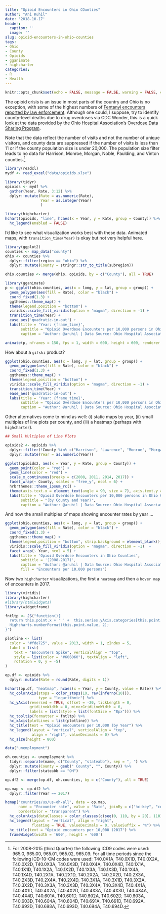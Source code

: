 ```yaml
---
title: "Opioid Encounters in Ohio COunties"
author: "Ani Ruhil"
date: '2018-10-17'
header:
  caption: ''
  image: ''
slug: opioid-encounters-in-ohio-counties
tags:
- Ohio
- County
- Opioids
- gganimate
- highcharter
categories:
- R
- Health
---
```


```r
knitr::opts_chunk$set(echo = FALSE, message = FALSE, warning = FALSE, cache = TRUE)
```

The opioid crisis is an issue in most parts of the country and Ohio is no exception, with some of the highest numbers of [Fentanyl encounters reported by law enforcement](https://www.cdc.gov/drugoverdose/data/fentanyl-le-reports.html). Although one could, I suppose, try to identify county-level deaths due to drug overdoses via CDC Wonder, this is a quick look at the data provided by the Ohio Hospital Association's [Overdose Data Sharing Program](https://www.ohiohospitals.org/Patient-Safety-Quality/Institute/Opioid-Data.aspx). 

Note that the data reflect the number of visits and not the number of unique visitors, and county data are suppressed if the number of visits is less than 11 or if the county population size is under 20,000. The population size filter leads to no data for Harrison, Monroe, Morgan, Noble, Paulding, and Vinton counties.[^1] 

[^1]: For 2008-2015 (third Quarter) the following ICD9 codes were used: 965.0, 965.00, 965.01, 965.02, 965.09. For all time periods since the following ICD-10-CM codes were used: T40.0X1A, T40.0X1D, T40.0X2A, T40.0X2D, T40.0X3A, T40.0X3D, T40.0X4A, T40.0X4D, T40.1X1A, T40.1X1D, T40.1X2A, T40.1X2D, T40.1X3A, T40.1X3D, T40.1X4A, T40.1X4D, T40.2X1A, T40.2X1D, T40.2X2A, T40.2X2D, T40.2X3A, T40.2X3D, T40.2X4A, T40.2X4D, T40.3X1A, T40.3X1D, T40.3X2A, T40.3X2D, T40.3X3A, T40.3X3D, T40.3X4A, T40.3X4D, T40.4X1A, T40.4X1D, T40.4X2A, T40.4X2D, T40.4X3A, T40.4X3D, T40.4X4A, T40.4X4D, T40.601A, T40.601D, T40.602A, T40.602D, T40.603A, T40.603D, T40.604A, T40.604D, T40.691A, T40.691D, T40.692A, T40.692D, T40.693A, T40.693D, T40.694A, T40.694D. 

```r
library(readxl)
mydf <- read_excel("data/opioids.xlsx")

library(tidyr)
opioids <- mydf %>% 
  gather(Year, Rate, 3:12) %>% 
  dplyr::mutate(Rate = as.numeric(Rate), 
                Year = as.integer(Year)
                )
```

```r
library(highcharter)
hchart(opioids, "line", hcaes(x = Year, y = Rate, group = County)) %>% 
  hc_legend(enabled = FALSE)
```

I'd like to see what visualization works best with these data. Animated maps, with `transition_time(Year)` is okay but not very helpful here. 

```r
library(ggplot2)
counties <- map_data("county") 
ohio <- counties %>% 
  dplyr::filter(region == "ohio") %>% 
  dplyr::mutate(County = stringr::str_to_title(subregion))

ohio.counties <- merge(ohio, opioids, by = c("County"), all = TRUE)

library(gganimate)
p <- ggplot(ohio.counties, aes(x = long, y = lat, group = group)) + 
  geom_polygon(aes(fill = Rate), color = "black") + 
  coord_fixed(1.3) + 
  ggthemes::theme_map() + 
  theme(legend.position = "bottom") + 
  viridis::scale_fill_viridis(option = "magma", direction = -1) + 
  transition_time(Year) + 
  ease_aes('quadratic-in-out') + 
  labs(title = 'Year: {frame_time}', 
       subtitle = "Opioid Overdose Encounters per 10,000 persons in Ohio Counties: 2008-2017 /n (by County and Year)", 
       caption = "Author: @aruhil | Data Source: Ohio Hospital Association's Statewide Database")

animate(p, nframes = 150, fps = 1, width = 600, height = 600, renderer = ffmpeg_renderer())  
```

How about a `gifski` product? 

```r
ggplot(ohio.counties, aes(x = long, y = lat, group = group)) + 
  geom_polygon(aes(fill = Rate), color = "black") + 
  coord_fixed(1.3) + 
  ggthemes::theme_map() + 
  theme(legend.position = "bottom") + 
  viridis::scale_fill_viridis(option = "magma", direction = -1) + 
  transition_time(Year) + 
  ease_aes('quadratic-in-out') + 
  labs(title = 'Year: {frame_time}', 
       subtitle = "Opioid Overdose Encounters per 10,000 persons in Ohio Counties: 2008-2017 /n (by County and Year)", 
       caption = "Author: @aruhil | Data Source: Ohio Hospital Association's Statewide Database")
```

Other alternatives come to mind as well: (i) static maps by year, (ii) small multiples of line plots per county, and (iii) a heatmap (perhaps with `highcharter`). 


```r
## Small Multiples of Line Plots 

opioids2 <- opioids %>% 
  dplyr::filter(!County %in% c("Harrison", "Lawrence", "Monroe", "Morgan", "Noble", "Paulding", "Vinton")) %>% 
  dplyr::mutate(Year = as.numeric(Year))

ggplot(opioids2, aes(x = Year, y = Rate, group = County)) + 
  geom_point(color = "red") + 
  geom_line(color = "red") + 
  scale_x_continuous(breaks = c(2008, 2011, 2014, 2017)) + 
  facet_wrap(~ County, scales = "free_y", ncol = 6) + 
  hrbrthemes::theme_ipsum_rc() + 
  theme(axis.text.x = element_text(angle = 90, size = 7), axis.text.y = element_text(size = 7)) + 
  labs(title = 'Opioid Overdose Encounters per 10,000 persons in Ohio Counties: 2008-2017', 
       subtitle = "(by County and Year)", 
       caption = "Author: @aruhil | Data Source: Ohio Hospital Association's Statewide Database")
```

And now the small multiples of maps showing encounter rates by year ...

```r
ggplot(ohio.counties, aes(x = long, y = lat, group = group)) + 
  geom_polygon(aes(fill = Rate), color = "black") + 
  coord_fixed(1.3) + 
  ggthemes::theme_map() + 
  theme(legend.position = "bottom", strip.background = element_blank(), strip.text = element_text(size = 10)) + 
  viridis::scale_fill_viridis(option = "magma", direction = -1)  + 
  facet_wrap(~ Year, ncol = 5) + 
  labs(title = 'Opioid Overdose Encounters in Ohio Counties',
       subtitle = '(2008-2017)', 
       caption = "Author: @aruhil | Data Source: Ohio Hospital Association's Statewide Database", 
       fill = "Encounters per 10,000 persons")
```

Now two `highcharter` visualizations, the first a `heatmap` and then a `hover map` of encounters in 2017. 

```r
library(viridis)
library(highcharter)
#library(htmlwidgets)
library(widgetframe)

fntltp <- JS("function(){
  return this.point.x + ' ' +  this.series.yAxis.categories[this.point.y] + ':<br>' +
  Highcharts.numberFormat(this.point.value, 2);
}")

plotline <- list(
  color = "#fde725", value = 2013, width = 1, zIndex = 5,
  label = list(
    text = "Encounters Spike", verticalAlign = "top",
    style = list(color = "#606060"), textAlign = "left",
    rotation = 0, y = -5)
)

op.df <- opioids %>% 
  dplyr::mutate(Rate = round(Rate, digits = 1))

hchart(op.df, "heatmap", hcaes(x = Year, y = County, value = Rate)) %>%
  hc_colorAxis(stops = color_stops(10, rev(inferno(10))),
               type = "logarithmic") %>%
  hc_yAxis(reversed = TRUE, offset = -20, tickLength = 0,
           gridLineWidth = 0, minorGridLineWidth = 0,
           labels = list(style = list(fontSize = "8px"))) %>%
  hc_tooltip(formatter = fntltp) %>%
  hc_xAxis(plotLines = list(plotline)) %>%
  hc_title(text = "Opioid encounters per 10,000 (by Year") %>%
  hc_legend(layout = "vertical", verticalAlign = "top",
            align = "right", valueDecimals = 0) %>%
  hc_size(height = 800)

```

```r
data("unemployment")

oh.counties <- unemployment %>% 
  tidyr::separate(name, c("County", "stateabb"), sep = ", ") %>% 
  dplyr::mutate(County = gsub(" County", "", County)) %>% 
  dplyr::filter(stateabb == "OH")

op.df2 <- merge(op.df, oh.counties, by = c("County"), all = TRUE)

op.map <- op.df2 %>% 
  dplyr::filter(Year == 2017)

hcmap("countries/us/us-oh-all", data = op.map,
      name = "Encounter rate", value = "Rate", joinBy = c("hc-key", "code"),
      borderColor = "transparent") %>%
  hc_colorAxis(dataClasses = color_classes(c(seq(0, 110, by = 20), 110))) %>% 
  hc_legend(layout = "vertical", align = "right",
            floating = TRUE, valueDecimals = 0, valueSuffix = "%") %>% 
  hc_title(text = "Opioid encounters per 10,000 (2017") %>% 
  frameWidget(width = '600', height = '600')

```


